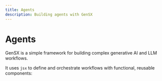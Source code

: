 ```yaml
---
title: Agents
description: Building agents with GenSX
---
```


# Agents

GenSX is a simple framework for building complex generative AI and LLM workflows.

It uses `jsx` to define and orchestrate workflows with functional, reusable components:

```tsx

```
